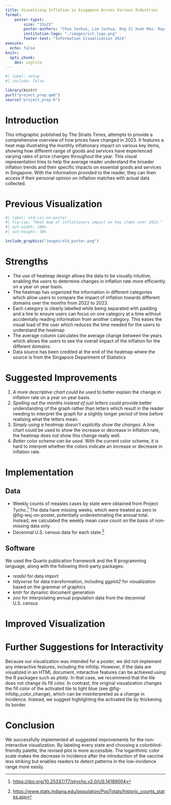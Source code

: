 ```yaml
---
title: Visualising Inflation in Singapore Across Various Industries
format: 
    poster-typst:
        size: "33x23"
        poster-authors: "Chua Joshua, Lim Joshua, Ong Zi Xuan Max, Ray Lim Le Hao, Sherwyn Tan Wee Wen, Tan Jia Wen"
        institution-logo: "./images/sit-logo.png"
        footer-text: "Information Visualization 2024"
execute:
  echo: false
knitr:
  opts_chunk:
    dev: svglite
---
```


```r
#| label: setup
#| include: false

library(knitr)
purl("project_prep.qmd")
source("project_prep.R")
```

# Introduction
This infographic published by The Straits Times, attempts to provide a comprehensive overview of how prices have changed in 2023. It features a heat map illustrating the monthly inflationary impact on various key items, showing how different range of goods and services have experienced varying rates of price changes throughout the year. This visual representation tries to help the average reader understand the broader inflation trends and their specific impacts on essential goods and services in Singapore. With the information provided to the reader, they can then access if their personal opinion on inflation matches with actual data collected.

# Previous Visualization

```r
#| label: old-vis-on-poster
#| fig-cap: "Heat map of inflationary impact on key items over 2023."
#| out-width: 100%
#| out-height: 50%

include_graphics("images/old_poster.png")
```

# Strengths

-	The use of heatmap design allows the data to be visually intuitive, enabling the users to determine changes in inflation rate more efficiently on a year on year basis.
-	The heatmap has organized the information in different categories which allow users to compare the impact of inflation towards different domains over the months from 2022 to 2023. 
-	Each category is clearly labelled while being separated with padding and a line to ensure users can focus on one category at a time without accidentally reading information from another category. This eases the visual load of the user which reduces the time needed for the users to understand the heatmap
-	The average column calculates the average change between the years which allows the users to see the overall impact of the inflation for the different domains.
-	Data source has been credited at the end of the heatmap where the source is from the Singapore Department of Statistics


# Suggested Improvements

1.  *A more descriptive chart could be used* to better explain the change in inflation rate on a year on year basis.
2.  *Spelling out the months instead of just letters* could provide better understanding of the graph rather than letters which result in the reader needing to interpret the graph for a slightly longer period of time before realising what the letters mean.
3.  *Simply using a heatmap doesn't explicitly show the changes.* A line chart could be used to show the increase or decrease in inflation rate, the heatmap does not show this change really well. 
4.  *Better color scheme can be used.* With the current color scheme, it is hard to interpret whether the colors indicate an increase or decrease in inflation rate.

# Implementation

## Data

-   Weekly counts of measles cases by state were obtained from Project Tycho.[^2] The data have missing weeks, which were treated as zero in @fig-wsj-on-poster, potentially underestimating the annual total. Instead, we calculated the weekly mean case count on the basis of non-missing data only.
-   Decennial U.S. census data for each state.[^3]

[^2]: <https://doi.org/10.25337/T7/ptycho.v2.0/US.14189004>

[^3]: <https://www.stats.indiana.edu/population/PopTotals/historic_counts_states.asp>

## Software

We used the Quarto publication framework and the R programming language, along with the following third-party packages:

-   *readxl* for data import
-   *tidyverse* for data transformation, including *ggplot2* for visualization based on the grammar of graphics
-   *knitr* for dynamic document generation
-   *zoo* for interpolating annual population data from the decennial U.S. census

# Improved Visualization

# Further Suggestions for Interactivity

Because our visualization was intended for a poster, we did not implement any interactive features, including the infotip. However, if the data are visualized in an HTML document, interactive features can be achieved using the R packages such as *plotly*. In that case, we recommend that the tile does not change its fill color. In contrast, the original visualization changes the fill color of the activated tile to light blue (see @fig-infotip_color_change), which can be misinterpreted as a change in incidence. Instead, we suggest highlighting the activated tile by thickening its border.

# Conclusion

We successfully implemented all suggested improvements for the non-interactive visualization. By labeling every state and choosing a colorblind-friendly palette, the revised plot is more accessible. The logarithmic color scale makes the decrease in incidence after the introduction of the vaccine less striking but enables readers to detect patterns in the low-incidence range more easily.
